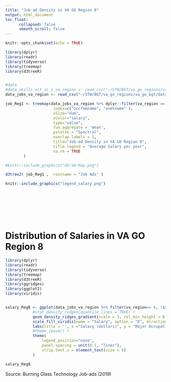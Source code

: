 ```yaml
---
title: "Job-ad Density in VA GO Region 8"
output: html_document
toc_float:
      collapsed: false
      smooth_scroll: false
---
```


```r
knitr::opts_chunk$set(echo = TRUE)
```



```r
library(dplyr)
library(readr)
library(tidyverse)
library(treemap)
library(d3treeR)


#data
#data_skills_scf_sc_s_va_region <- read_csv("~/STW/BGT/va_go_regions/va_go_bgt/data_skills_scf_sc_s_va_region.csv")
data_jobs_va_region <- read_csv("~/STW/BGT/va_go_regions/va_go_bgt/data_jobs_va_region.csv")

job_Reg1 <- treemap(data_jobs_va_region %>% dplyr::filter(va_region == 8) ,
                     index=c("occfamname", "onetname" ),
                     vSize="num",
                     vColor="salary",
                     type="value",
                     fun.aggregate = 'mean',
                     palette = "Spectral",
                     overlap.labels = 1,
                     title="Job-ad Density in VA GO Region 8",
                     title.legend = "Average Salary per year",
                     na.rm = TRUE
        )
```


```r
#knitr::include_graphics("GO-VA-Map.png")

d3tree2( job_Reg1 ,  rootname = "Job Ads" )

```


```r
knitr::include_graphics("legend_salary.png")
```
<br/>
<br/>
<br/>
<br/>
<br/>

# Distribution of Salaries in VA GO Region 8

```r
library(dplyr)
library(readr)
library(tidyverse)
library(treemap)
library(d3treeR)
library(ggridges)
library(ggplot2)
library(viridis)


salary_Reg8 <- ggplot(data_jobs_va_region %>% filter(va_region== 8, !is.na(occfamname_corr)), aes(x = salary, y = occfamname_corr, fill = ..x..)) +
            #stat_density_ridges(quantile_lines = TRUE) +
            geom_density_ridges_gradient(scale = 3, rel_min_height = 0.01) +
            scale_fill_viridis(name = "Salary", option = "D", direction = -1) +
            labs(title = '', x ="Salary (dollars)", y = "Major Occupation Group") +
            #theme_ipsum() +
            theme(
                legend.position="none",
                panel.spacing = unit(0.1, "lines"),
                strip.text.x = element_text(size = 8)
            ) 

```

```r
salary_Reg8
```


Source: Burning Glass Technology Job-ads (2019)

